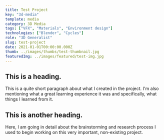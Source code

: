 ---
title: Test Project
key: "3d-media"
template: media
category: 3D Media
tags: ["VFX", "Materials", "Environment design"]
technologies: ["Blender", "Cycles"]
role: "3D Generalist"
slug: test-project
date: 2021-01-01T00:00:00.000Z
thumb: ../images/thumbs/test-thumbnail.jpg
featuredImg: ../images/featured/test-img.jpg
---

## This is a heading.

This is a quite short paragraph about what I created in the project. I'm also mentioning what a great learning experience it was and specifically, what things I learned from it.

## This is another heading.

Here, I am going in detail about the brainstorming and research process I used to begin working on this very important, non-existing project.

